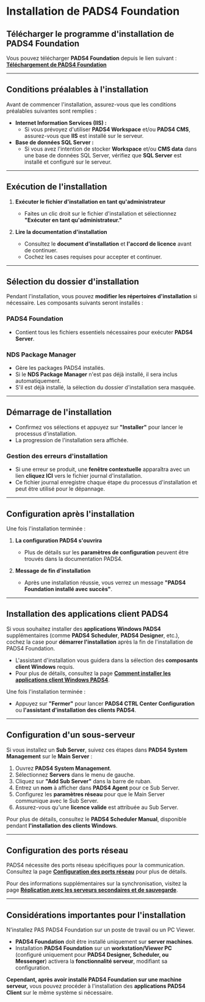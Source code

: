 # Installation de PADS4 Foundation

## Télécharger le programme d'installation de PADS4 Foundation

Vous pouvez télécharger **PADS4 Foundation** depuis le lien suivant :\
[**Téléchargement de PADS4 Foundation**](http://go.pads4.com/?fwlink=1010)

***

## Conditions préalables à l'installation

Avant de commencer l'installation, assurez-vous que les conditions préalables suivantes sont remplies :

* **Internet Information Services (IIS) :**
  * Si vous prévoyez d'utiliser **PADS4 Workspace** et/ou **PADS4 CMS**, assurez-vous que **IIS** est installé sur le serveur.
* **Base de données SQL Server :**
  * Si vous avez l'intention de stocker **Workspace** et/ou **CMS data** dans une base de données SQL Server, vérifiez que **SQL Server** est installé et configuré sur le serveur.

***

## Exécution de l'installation

1. **Exécuter le fichier d'installation en tant qu'administrateur**
   * Faites un clic droit sur le fichier d'installation et sélectionnez **"Exécuter en tant qu'administrateur."**

2. **Lire la documentation d'installation**
   * Consultez le **document d'installation** et **l'accord de licence** avant de continuer.
   * Cochez les cases requises pour accepter et continuer.

***

## Sélection du dossier d'installation

Pendant l'installation, vous pouvez **modifier les répertoires d'installation** si nécessaire. Les composants suivants seront installés :

### PADS4 Foundation

* Contient tous les fichiers essentiels nécessaires pour exécuter **PADS4 Server**.

### NDS Package Manager

* Gère les packages PADS4 installés.
* Si le **NDS Package Manager** n'est pas déjà installé, il sera inclus automatiquement.
* S'il est déjà installé, la sélection du dossier d'installation sera masquée.

***

## Démarrage de l'installation

* Confirmez vos sélections et appuyez sur **"Installer"** pour lancer le processus d'installation.
* La progression de l'installation sera affichée.

### Gestion des erreurs d'installation

* Si une erreur se produit, une **fenêtre contextuelle** apparaîtra avec un lien **cliquez ICI** vers le fichier journal d'installation.
* Ce fichier journal enregistre chaque étape du processus d'installation et peut être utilisé pour le dépannage.

***

## Configuration après l'installation

Une fois l'installation terminée :

1. **La configuration PADS4 s'ouvrira**
   * Plus de détails sur les **paramètres de configuration** peuvent être trouvés dans la documentation PADS4.

2. **Message de fin d'installation**
   * Après une installation réussie, vous verrez un message **"PADS4 Foundation installé avec succès"**.

***

## Installation des applications client PADS4

Si vous souhaitez installer des **applications Windows PADS4** supplémentaires (comme **PADS4 Scheduler**, **PADS4 Designer**, etc.), cochez la case pour **démarrer l'installation** après la fin de l'installation de PADS4 Foundation.

* L'assistant d'installation vous guidera dans la sélection des **composants client Windows** requis.
* Pour plus de détails, consultez la page **[Comment installer les applications client Windows PADS4](#)**.

Une fois l'installation terminée :

* Appuyez sur **"Fermer"** pour lancer **PADS4 CTRL Center Configuration** ou **l'assistant d'installation des clients PADS4**.

***

## Configuration d'un sous-serveur

Si vous installez un **Sub Server**, suivez ces étapes dans **PADS4 System Management** sur le **Main Server** :

1. Ouvrez **PADS4 System Management**.
2. Sélectionnez **Servers** dans le menu de gauche.
3. Cliquez sur **"Add Sub Server"** dans la barre de ruban.
4. Entrez un **nom** à afficher dans **PADS4 Agent** pour ce Sub Server.
5. Configurez les **paramètres réseau** pour que le Main Server communique avec le Sub Server.
6. Assurez-vous qu'une **licence valide** est attribuée au Sub Server.

Pour plus de détails, consultez le **PADS4 Scheduler Manual**, disponible pendant **l'installation des clients Windows**.

***

## Configuration des ports réseau

PADS4 nécessite des ports réseau spécifiques pour la communication. Consultez la page **[Configuration des ports réseau](#)** pour plus de détails.

Pour des informations supplémentaires sur la synchronisation, visitez la page **[Réplication avec les serveurs secondaires et de sauvegarde](#)**.

***

## Considérations importantes pour l'installation

<Warning>N'installez PAS PADS4 Foundation sur un poste de travail ou un PC Viewer.</Warning>

* **PADS4 Foundation** doit être installé uniquement sur **server machines**.
* Installation **PADS4 Foundation** sur un **workstation/Viewer PC** (configuré uniquement pour **PADS4 Designer, Scheduler, ou Messenger**) activera la **fonctionnalité serveur**, modifiant sa configuration.

**Cependant, après avoir installé PADS4 Foundation sur une machine serveur,** vous pouvez procéder à l'installation des **applications PADS4 Client** sur le même système si nécessaire.

